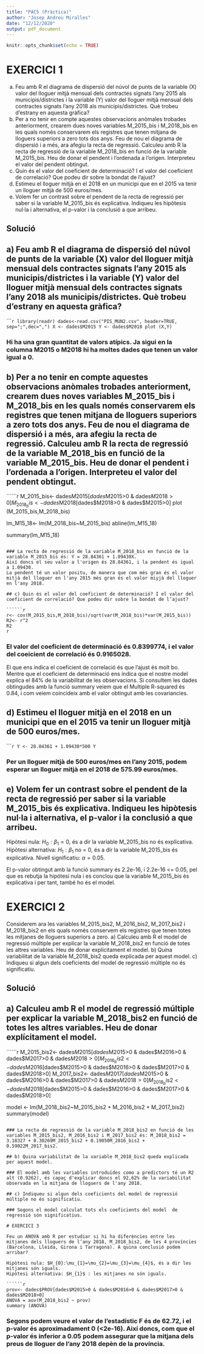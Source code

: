 ---
title: "PAC5 (Pràctica)"
author: "Josep Andreu Miralles"
date: "12/12/2020"
output: pdf_document
---

```{r setup, include=FALSE}
knitr::opts_chunk$set(echo = TRUE)
```

# EXERCICI 1

a) Feu amb R el diagrama de dispersió del núvol de punts de la variable (X) valor del lloguer mitjà mensual dels contractes signats l’any 2015 als municipis/districtes i la variable (Y) valor del lloguer mitjà mensual dels contractes signats l’any 2018 als municipis/districtes. Què trobeu d’estrany en aquesta gràfica?
b) Per a no tenir en compte aquestes observacions anòmales trobades anteriorment, crearem dues noves variables M_2015_bis i M_2018_bis en les quals només conservarem els registres que tenen mitjana de lloguers superiors a zero tots dos anys. Feu de nou el diagrama de dispersió i a més, ara afegiu la recta de regressió. Calculeu amb R la recta de regressió de la variable M_2018_bis en funció de la variable M_2015_bis. Heu de donar el pendent i l’ordenada a l’origen. Interpreteu el valor del pendent obtingut.
c) Quin és el valor del coeficient de determinació? I el valor del coeficient de correlació? Que podeu dir sobre la bondat de l’ajust?
d) Estimeu el lloguer mitjà en el 2018 en un municipi que en el 2015 va tenir un lloguer mitjà de 500 euros/mes.
e) Volem fer un contrast sobre el pendent de la recta de regressió per saber si la variable M_2015_bis és explicativa. Indiqueu les hipòtesis nul·la i alternativa, el p-valor i la conclusió a que arribeu.

## Solució

## a) Feu amb R el diagrama de dispersió del núvol de punts de la variable (X) valor del lloguer mitjà mensual dels contractes signats l’any 2015 als municipis/districtes i la variable (Y) valor del lloguer mitjà mensual dels contractes signats l’any 2018 als municipis/districtes. Què trobeu d’estrany en aquesta gràfica?

``````{r}
library(readr)
dades<-read.csv("PIS_MUN2.csv", header=TRUE, sep=";",dec=",")
X <- dades$M2015
Y <- dades$M2018
plot (X,Y)
```

### Hi ha una gran quantitat de valors atípics. Ja sigui en la columna M2015 o M2018 hi ha moltes dades que tenen un valor igual a 0.

## b) Per a no tenir en compte aquestes observacions anòmales trobades anteriorment, crearem dues noves variables M_2015_bis i M_2018_bis en les quals només conservarem els registres que tenen mitjana de lloguers superiors a zero tots dos anys. Feu de nou el diagrama de dispersió i a més, ara afegiu la recta de regressió. Calculeu amb R la recta de regressió de la variable M_2018_bis en funció de la variable M_2015_bis. Heu de donar el pendent i l’ordenada a l’origen. Interpreteu el valor del pendent obtingut.

``````{r}
M_2015_bis<- dades$M2015[dades$M2015>0 & dades$M2018>0] 
M_2018_bis<- dades$M2018[dades$M2018>0 & dades$M2015>0] 
plot (M_2015_bis,M_2018_bis)

lm_M15_18<- lm(M_2018_bis~M_2015_bis)
abline(lm_M15_18)

summary(lm_M15_18)
```

### La recta de regressió de la variable M_2018_bis en funció de la variable M_2015_bis és: Y = 28.84361 + 1.09430X.
Així doncs el seu valor a l'origen és 28.84361, i la pendent és igual a 1.09430.
La pendent té un valor positu, de manera que com més gran és el valor mitjà del lloguer en l'any 2015 més gran és el valor miyjà del lloguer en l'any 2018.

## c) Quin és el valor del coeficient de determinació? I el valor del coeficient de correlació? Que podeu dir sobre la bondat de l’ajust?

``````{r}
r<- cov(M_2015_bis,M_2018_bis)/sqrt(var(M_2018_bis)*var(M_2015_bis))
R2<- r^2
R2
r
```

### El valor del coeficient de determinació és 0.8399774, i el valor del coeicient de correlació és 0.9165028.
El que ens indica el coeficient de correlació és que l'ajust és molt bo. Mentre que el coeficient de determinació ens indica que el nostre model explica el 84% de la variabilitat de les observacions.
Si consultem les dades obtingudes amb la funció summary veiem que el Multiple R-squared és 0.84, i com veiem coincideix amb el valor obtingut amb les covariancies.

## d) Estimeu el lloguer mitjà en el 2018 en un municipi que en el 2015 va tenir un lloguer mitjà de 500 euros/mes.

``````{r}
Y <- 28.84361 + 1.09430*500
Y
```

### Per un lloguer mitjà de 500 euros/mes en l'any 2015, podem esperar un lloguer mitjà en el 2018 de 575.99 euros/mes.

## e) Volem fer un contrast sobre el pendent de la recta de regressió per saber si la variable M_2015_bis és explicativa. Indiqueu les hipòtesis nul·la i alternativa, el p-valor i la conclusió a que arribeu.

Hipòtesi nula: $H_{0}:\beta_{1}=0$, és a dir la variable M_2015_bis no és explicativa.
Hipòtesi alternativa: $H_{1}:\beta_{1}$ no = 0, és a dir la variable M_2015_bis és explicativa.
Nivell significatiu: $\alpha=0.05$.

El p-valor obtingut amb la funció summary és 2.2e-16, i 2.2e-16 <= 0.05, pel que es rebutja la hipótesi nula i es conclou que la variable M_2015_bis és explicativa i per tant, també ho és el model.

# EXERCICI 2

Considerem ara les variables M_2015_bis2, M_2016_bis2, M_2017_bis2 i M_2018_bis2 en els quals només conservem els registres que tenen totes les mitjanes de lloguers superiors a zero.
a) Calculeu amb R el model de regressió múltiple per explicar la variable M_2018_bis2 en funció de totes les altres variables. Heu de donar explícitament el model.
b) Quina variabilitat de la variable M_2018_bis2 queda explicada per aquest model.
c) Indiqueu si algun dels coeficients del model de regressió múltiple no és significatiu.

## Solució

## a) Calculeu amb R el model de regressió múltiple per explicar la variable M_2018_bis2 en funció de totes les altres variables. Heu de donar explícitament el model.

``````{r}
M_2015_bis2<- dades$M2015[dades$M2015>0 & dades$M2016>0 & dades$M2017>0 & dades$M2018>0]
M_2016_bis2<- dades$M2016[dades$M2015>0 & dades$M2016>0 & dades$M2017>0 & dades$M2018>0]
M_2017_bis2<- dades$M2017[dades$M2015>0 & dades$M2016>0 & dades$M2017>0 & dades$M2018>0]
M_2018_bis2<- dades$M2018[dades$M2015>0 & dades$M2016>0 & dades$M2017>0 & dades$M2018>0]

model <- lm(M_2018_bis2~M_2015_bis2 + M_2016_bis2 + M_2017_bis2)
summary(model)
```

### La recta de regressió de la variable M_2018_bis2 en funció de les variables M_2015_bis2, M_2016_bis2 i M_2017_bis2 és: M_2018_bis2 = 3.18327 + 0.30269M_2015_bis2 + 0.19050M_2016_bis2 + 0.59022M_2017_bis2.

## b) Quina variabilitat de la variable M_2018_bis2 queda explicada per aquest model.

### El model amb les variables introduïdes como a predictors té un R2 alt (0.9262), és capaç d'explicar doncs el 92,62% de la variabilitat observada en la mitjana de lloguers de l'any 2018.

## c) Indiqueu si algun dels coeficients del model de regressió múltiple no és significatiu.

### Segons el model calculat tots els coeficients del model  de regressió són significatius.

# EXERCICI 3

Feu un ANOVA amb R per estudiar si hi ha diferències entre les mitjanes dels lloguers de l’any 2018, M_2018_bis2, de les 4 províncies (Barcelona, Lleida, Girona i Tarragona). A quina conclusió podem arribar?

Hipòtesi nula: $H_{0}:\mu_{1}=\mu_{2}=\mu_{3}=\mu_{4}$, és a dir les mitjanes són iguals.
Hipòtesi alternativa: $H_{1}$ : les mitjanes no són iguals.

``````{r}
prov<- dades$PROV[dades$M2015>0 & dades$M2016>0 & dades$M2017>0 & dades$M2018>0]
ANOVA = aov(M_2018_bis2 ~ prov)
summary (ANOVA)
```

### Segons podem veure el valor de l'estadístic F és de 62.72, i el p-valor és aproximadament 0 (<2e-16). Així doncs, com que el p-valor és inferior a 0.05 podem assegurar que la mitjana dels preus de lloguer de l'any 2018 depèn de la província.